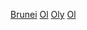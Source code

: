[[Category:奧林匹克運動會代表團|Brunei]]
[[Category:汶萊體育國家隊|Ol]]
[[Category:綜合運動會汶萊代表團|Oly]]
[[Category:汶萊體育|Ol]]
